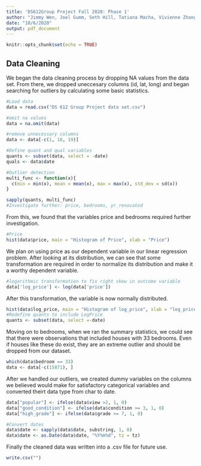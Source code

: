 ```yaml
---
title: 'DS612Group Project Fall 2020: Phase 1'
author: "Jimmy Wen, Joel Gumm, Seth Hill, Tatiana Macha, Vivienne Zhang"
date: "10/6/2020"
output: pdf_document
---
```


```r
knitr::opts_chunk$set(echo = TRUE)
```

## Data Cleaning
We began the data cleaning process by dropping NA values from the data set. From there, we dropped uneccesary columns (id, lat, long) and began searching for outliers by calculating some basic statistics. 
```r

#Load data
data = read.csv("DS 612 Group Project data set.csv")

#omit na values 
data = na.omit(data)

#remove unnecessary columns
data <- data[-c(1, 18, 19)]

#Define quant and qual variables
quants <- subset(data, select = -date)
quals <- data$date

#Outlier detection
multi_func <- function(x){
  c(min = min(x), mean = mean(x), max = max(x), std_dev = sd(x))
}

sapply(quants, multi_func)
#Investigate further: price, bedrooms, yr_renovated
```
From this, we found that the variables price and bedrooms required further investigation. 
 
``` r
#Price
hist(data$price, main = "Histogram of Price", xlab = "Price")
```
We plan on using price as our dependent variable in our linear regression problem. After looking at its distribution, we can see that some transformation are required in order to normalize its distribution and make it a worthy dependent variable. 

``` r
#logarithmic transformation to fix right skew in outcome variable
data['log_price'] <- log(data['price'])
```

After this transformation, the variable is now normally distributed. 

``` r
hist(data$log_price, main = "Histogram of log_price", xlab = "log_price") #normal
#Redefine quants to include LogPrice
quants <- subset(data, select =-date)

```

Moving on to bedrooms, when we ran the summary statistics, we could see that there were observations that included houses with 33 bedrooms. Even if houses like these do exist, they are an extreme outlier and should be dropped from our dataset.

``` r
which(data$bedroom == 33)
data <- data[-c(15871), ]
```


After we handled our outliers, we created dummy variables on the columns we believed would make for satisfactory categorical variables and converted theirt data type from char to date.

``` r
data["popular"] <- ifelse(data$view >2, 1, 0)
data["good_condition"] <- ifelse(data$condition >= 3, 1, 0)
data["high_grade"] <- ifelse(data$grade >= 7, 1, 0)

#Convert dates 
data$date <- sapply(data$date, substring, 1, 8)
data$date <- as.Date(data$date, "%Y%m%d", tz = tz)
```

Finally the cleaned data was written into a .csv file for future use. 
``` r
write.csv("")
```

